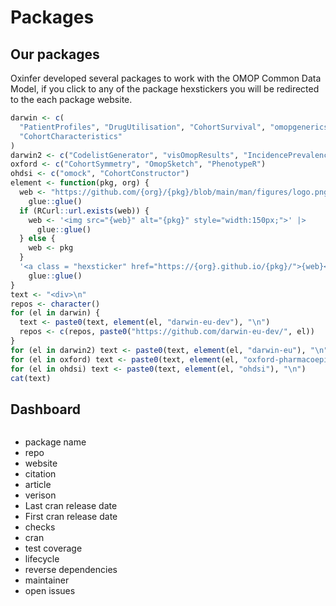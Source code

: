 # Packages

## Our packages

Oxinfer developed several packages to work with the OMOP Common Data Model, if you click to any of the package hexstickers you will be redirected to the each package website.

```r
darwin <- c(
  "PatientProfiles", "DrugUtilisation", "CohortSurvival", "omopgenerics",
  "CohortCharacteristics"
)
darwin2 <- c("CodelistGenerator", "visOmopResults", "IncidencePrevalence")
oxford <- c("CohortSymmetry", "OmopSketch", "PhenotypeR")
ohdsi <- c("omock", "CohortConstructor")
element <- function(pkg, org) {
  web <- "https://github.com/{org}/{pkg}/blob/main/man/figures/logo.png?raw=true" |>
    glue::glue()
  if (RCurl::url.exists(web)) {
    web <- '<img src="{web}" alt="{pkg}" style="width:150px;">' |>
      glue::glue()
  } else {
    web <- pkg
  }
  '<a class = "hexsticker" href="https://{org}.github.io/{pkg}/">{web}</a>' |>
    glue::glue()
}
text <- "<div>\n"
repos <- character()
for (el in darwin) {
  text <- paste0(text, element(el, "darwin-eu-dev"), "\n")
  repos <- c(repos, paste0("https://github.com/darwin-eu-dev/", el))
}
for (el in darwin2) text <- paste0(text, element(el, "darwin-eu"), "\n")
for (el in oxford) text <- paste0(text, element(el, "oxford-pharmacoepi"), "\n")
for (el in ohdsi) text <- paste0(text, element(el, "ohdsi"), "\n")
cat(text)
```

## Dashboard

```r

```

- package name
- repo
- website
- citation
- article
- verison
- Last cran release date
- First cran release date
- checks
- cran
- test coverage
- lifecycle
- reverse dependencies
- maintainer
- open issues
